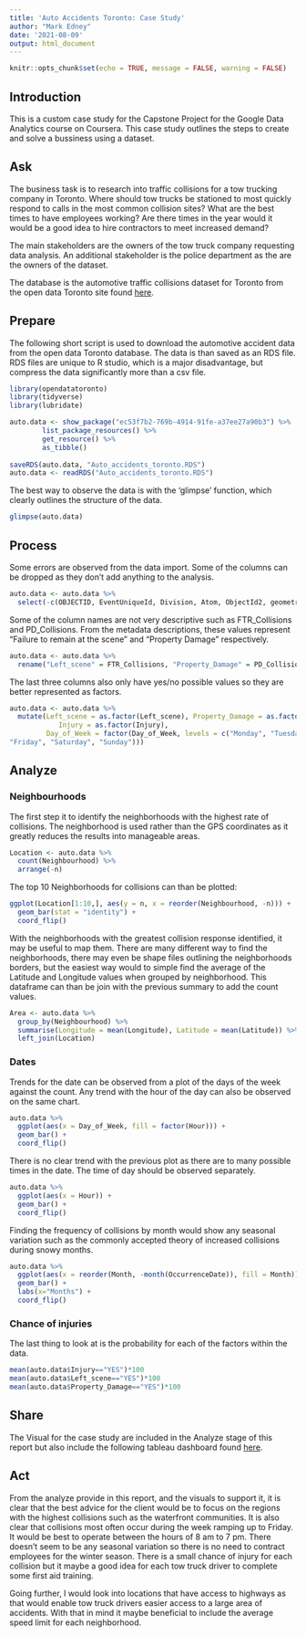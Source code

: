 ```yaml
---
title: 'Auto Accidents Toronto: Case Study'
author: "Mark Edney"
date: '2021-08-09'
output: html_document
---
```


```r
knitr::opts_chunk$set(echo = TRUE, message = FALSE, warning = FALSE)
```

## Introduction

This is a custom case study for the Capstone Project for the Google Data Analytics
course on Coursera. This case study outlines the steps to create and solve a bussiness
using a dataset. 

## Ask


The business task is to research into traffic collisions for a tow trucking company 
in Toronto. Where should tow trucks be stationed to most quickly respond to calls 
in the most common collision sites? What are the best times to have employees working?
Are there times in the year would it would be a good idea to hire contractors to 
meet increased demand?

The main stakeholders are the owners of the tow truck company requesting data analysis. 
An additional stakeholder is the police department as the are the owners of the dataset.

The database is the automotive traffic collisions dataset
for Toronto from the open data Toronto site found [here](https://open.toronto.ca/dataset/police-annual-statistical-report-traffic-collisions/).

## Prepare

The following short script is used to download the automotive accident data from
the open data Toronto database. The data is than saved as an RDS file. RDS files
are unique to R studio, which is a major disadvantage, but compress the data significantly
more than a csv file. 

```r
library(opendatatoronto)
library(tidyverse)
library(lubridate)

auto.data <- show_package("ec53f7b2-769b-4914-91fe-a37ee27a90b3") %>%
        list_package_resources() %>%
        get_resource() %>%
        as_tibble()
        
saveRDS(auto.data, "Auto_accidents_toronto.RDS")
auto.data <- readRDS("Auto_accidents_toronto.RDS")

```

The best way to observe the data is with the 'glimpse' function, which clearly outlines
the structure of the data. 

```r
glimpse(auto.data)
```

## Process

Some errors are observed from the data import. Some of the columns can be dropped
as they don't add anything to the analysis.  

```r
auto.data <- auto.data %>%
  select(-c(OBJECTID, EventUniqueId, Division, Atom, ObjectId2, geometry))
```

Some of the column names are not very descriptive such as FTR_Collisions and PD_Collisions.
From the metadata descriptions, these values represent "Failure to remain at the scene"
and "Property Damage" respectively. 

```r
auto.data <- auto.data %>%
  rename("Left_scene" = FTR_Collisions, "Property_Damage" = PD_Collisions, "Injury" = Injury_Collisions)
```

The last three columns also only have yes/no possible values so they are better 
represented as factors. 

```r
auto.data <- auto.data %>%
  mutate(Left_scene = as.factor(Left_scene), Property_Damage = as.factor(Property_Damage),
            Injury = as.factor(Injury),
         Day_of_Week = factor(Day_of_Week, levels = c("Monday", "Tuesday", "Wednesday", "Thursday", 
"Friday", "Saturday", "Sunday")))
```

## Analyze

### Neighbourhoods

The first step it to identify the neighborhoods with the highest rate of collisions. 
The neighborhood is used rather than the GPS coordinates as it greatly reduces the 
results into manageable areas. 

```r
Location <- auto.data %>%
  count(Neighbourhood) %>%
  arrange(-n)
```

The top 10 Neighborhoods for collisions can than be plotted:

```r
ggplot(Location[1:10,], aes(y = n, x = reorder(Neighbourhood, -n))) +
  geom_bar(stat = "identity") + 
  coord_flip()
```

With the neighborhoods with the greatest collision response identified, it may be useful
to map them. There are many different way to find the neighborhoods, there may even be
shape files outlining the neighborhoods borders, but the easiest way would to simple 
find the average of the Latitude and Longitude values when grouped by neighborhood.
This dataframe can than be join with the previous summary to add the count values. 

```r
Area <- auto.data %>%
  group_by(Neighbourhood) %>%
  summarise(Longitude = mean(Longitude), Latitude = mean(Latitude)) %>%
  left_join(Location)
```
### Dates

Trends for the date can be observed from a plot of the days of the week against 
the count. Any trend with the hour of the day can also be observed on the same 
chart. 

```r
auto.data %>%
  ggplot(aes(x = Day_of_Week, fill = factor(Hour))) +
  geom_bar() + 
  coord_flip()
```
There is no clear trend with the previous plot as there are to many possible times
in the date. The time of day should be observed separately. 

```r
auto.data %>%
  ggplot(aes(x = Hour)) +
  geom_bar() + 
  coord_flip()
```

Finding the frequency of collisions by month would show any seasonal variation such
as the commonly accepted theory of increased collisions during snowy months. 

```r
auto.data %>%
  ggplot(aes(x = reorder(Month, -month(OccurrenceDate)), fill = Month)) +
  geom_bar() +
  labs(x="Months") + 
  coord_flip() 
```

### Chance of injuries

The last thing to look at is the probability for each of the factors within the
data. 

```r
mean(auto.data$Injury=="YES")*100
mean(auto.data$Left_scene=="YES")*100
mean(auto.data$Property_Damage=="YES")*100
```

## Share

The Visual for the case study are included in the Analyze stage of this report but
also include the following tableau dashboard found [here](https://public.tableau.com/app/profile/mark.edney/viz/Collisions_Toronto_CS/Dashboard1). 

## Act

From the analyze provide in this report, and the visuals to support it, it is clear
that the best advice for the client would be to focus on the regions with the highest
collisions such as the waterfront communities. It is also clear that collisions 
most often occur during the week ramping up to Friday. It would be best to operate 
between the hours of 8 am to 7 pm. There doesn't seem to be any seasonal variation
so there is no need to contract employees for the winter season. There is a small
chance of injury for each collision but it maybe a good idea for each tow truck 
driver to complete some first aid training. 

Going further, I would look into locations that have access to highways as that would
enable tow truck drivers easier access to a large area of accidents. With that in mind
it maybe beneficial to include the average speed limit for each neighborhood. 